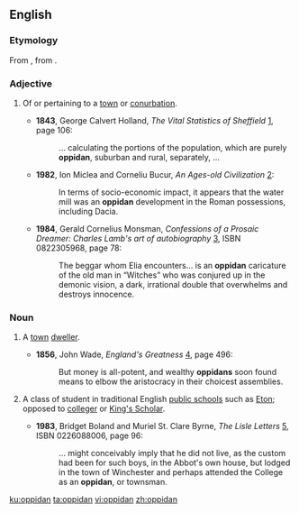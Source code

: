 ==English==

===Etymology===
From {{etyl|la|en}} {{lena}} {{m|la|oppidanus}}, from {{m|la|oppidum||town}}.

===Adjective===
{{en-adj|-}}

# {{label|en|rare}} Of or pertaining to a [[town]] or [[conurbation]].
#* '''1843''', George Calvert Holland, ''The Vital Statistics of Sheffield'' [http://books.google.com/books?id=57kHAAAAQAAJ], page 106:
#*: ... calculating the portions of the population, which are purely '''oppidan''', suburban and rural, separately, ...
#* '''1982''', Ion Miclea and Corneliu Bucur, ''An Ages-old Civilization'' [http://books.google.com/books?id=QkwvAAAAMAAJ]:
#*: In terms of socio-economic impact, it appears that the water mill was an '''oppidan''' development in the Roman possessions, including Dacia.
#* '''1984''', Gerald Cornelius Monsman, ''Confessions of a Prosaic Dreamer: Charles Lamb's art of autobiography'' [http://books.google.com/books?id=hd5rK-fXdM4C], ISBN 0822305968, page 78:
#*: The beggar whom Elia encounters... is an '''oppidan''' caricature of the old man in “Witches” who was conjured up in the demonic vision, a dark, irrational double that overwhelms and destroys innocence.

===Noun===
{{en-noun}}

# {{label|en|rare|obsolete}} A [[town]] [[dweller]].
#* '''1856''', John Wade, ''England's Greatness'' [http://books.google.com/books?id=KqguAAAAMAAJ], page 496:
#*: But money is all-potent, and wealthy '''oppidans''' soon found means to elbow the aristocracy in their choicest assemblies.
# {{qualifier|also [[Oppidan]]}} A class of student in traditional English [[public school]]s such as [[w:Eton|Eton]]; opposed to [[colleger]] or [[King's Scholar]].
#* '''1983''', Bridget Boland and Muriel St. Clare Byrne, ''The Lisle Letters'' [http://books.google.com/books?id=WWeZogmqYooC], ISBN 0226088006, page 96:
#*: ... might conceivably imply that he did not live, as the custom had been for such boys, in the Abbot's own house, but lodged in the town of Winchester and perhaps attended the College as an '''oppidan''', or townsman.

[[ku:oppidan]]
[[ta:oppidan]]
[[vi:oppidan]]
[[zh:oppidan]]